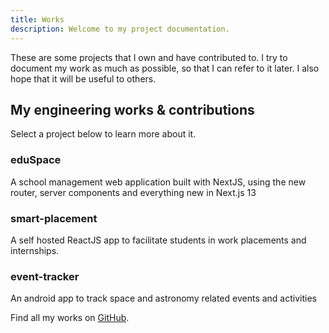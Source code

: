 ```yaml
---
title: Works
description: Welcome to my project documentation.
---
```


These are some projects that I own and have contributed to. I try to document my work as much as possible,
so that I can refer to it later. I also hope that it will be useful to others.

## My engineering works & contributions

Select a project below to learn more about it.

<div className="grid sm:grid-cols-2 gap-4 mt-6">

<Card href="/work/eduSpace">

### eduSpace

A school management web application built with NextJS, using the new router,
server components and everything new in Next.js 13

</Card>

<Card href="/work/smart-placement">

### smart-placement

A self hosted ReactJS app to facilitate students in work placements and internships.

</Card>

<Card href="/work/astroBuff">

### event-tracker

An android app to track space and astronomy related events and activities

</Card>

</div>
<Callout>

Find all my works on [GitHub](https://github.com/shoaibrain).

</Callout>
